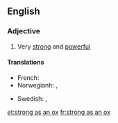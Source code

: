 ==English==

===Adjective===
{{head|en|adjective|head=as [[strong]] as an [[ox]]}}

# {{context|simile|lang=en}} Very [[strong]] and [[powerful]]

====Translations====
{{trans-top|very strong and powerful}}
* French: {{t+|fr|fort comme un Turc}}
* Norwegianh: {{t-|no|sterk som en bjørn}}, {{t+|no|sterk som en okse}}
{{trans-mid}}
* Swedish: {{t-|sv|stark som en björn}}, {{t-|sv|stark som en oxe}}
{{trans-bottom}}

[[et:strong as an ox]]
[[fr:strong as an ox]]